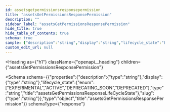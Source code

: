 ```yaml
---
id: assetsgetpermissionsresponsepermission
title: "assetsGetPermissionsResponsePermission"
description: ""
sidebar_label: "assetsGetPermissionsResponsePermission"
hide_title: true
hide_table_of_contents: true
schema: true
sample: {"description":"string","display":"string","lifecycle_state":"EXPERIMENTAL","slug":"string"}
custom_edit_url: null
---
```



<Heading
  as={"h1"}
  className={"openapi__heading"}
  children={"assetsGetPermissionsResponsePermission"}
>
</Heading>





<Schema
  schema={{"properties":{"description":{"type":"string"},"display":{"type":"string"},"lifecycle_state":{"enum":["EXPERIMENTAL","ACTIVE","DEPRECATING_SOON","DEPRECATED"],"type":"string","title":"assetsGetPermissionsResponseLifeCycleState"},"slug":{"type":"string"}},"type":"object","title":"assetsGetPermissionsResponsePermission"}}
  schemaType={"response"}
>
  
</Schema>
            